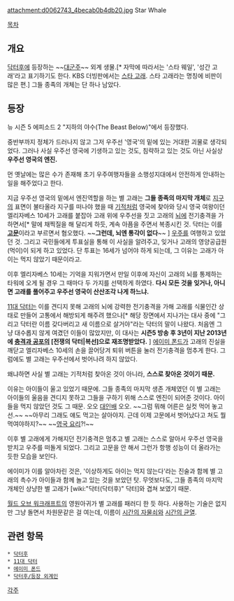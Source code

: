 attachment:d0062743_4becab0b4db20.jpg
Star Whale

[[목차]]
== 개요 ==
[[닥터후]]에 등장하는 ~~[[대군주]]~~ 외계 생물.[* 자막에 따라서는 '스타 웨일', '성간 고래'라고 표기하기도 한다. KBS 더빙판에서는 [[스타 고래]]. 스타 고래라는 명칭에 비판이 많은 편.] 그들 종족의 개체는 단 하나 남았다.

== 등장 ==
뉴 시즌 5 에피소드 2 "지하의 야수(The Beast Below)"에서 등장했다.

중반부까지 정체가 드러나지 않고 그저 우주선 '영국'의 밑에 있는 거대한 괴물로 생각되었다. 그러나 사실 우주선 영국에 기생하고 있는 것도, 침략하고 있는 것도 아닌 사실상 '''우주선 영국의 엔진.'''

먼 옛날에는 많은 수가 존재해 초기 우주여행자들을 소행성지대에서 안전하게 안내하는 일을 해주었다고 한다.

지금 우주선 영국의 밑에서 엔진역할을 하는 별 고래는 '''그들 종족의 마지막 개체'''로 [[지구]]의 표면이 불타올라 지구를 떠나야 했을 때 [[기적]]처럼 영국에 찾아와 당시 영국 여왕이던 엘리자베스 10세가 고래를 붙잡아 고래 위에 우주선을 짓고 고래의 [[뇌]]에 전기충격을 가하면서[* 말에 채찍질을 해 달리게 하듯, 계속 아픔을 주면서 복종시킨 것. 닥터는 이를 '''[[고문]]'''이라고 부르면서 혐오했다. ~~'''그런데, 뇌엔 통각이 없다'''~~ ] [[우주]]를 여행하고 있었던 것. 그리고 국민들에게 투표실을 통해 이 사실을 알려주고, 잊거나 고래의 영양공급원(먹이)이 되게 하고 있었다. 단 투표는 16세가 넘어야 하게 되는데, 그 이유는 고래가 아이는 먹지 않았기 때문이라고.

이후 엘리자베스 10세는 기억을 지워가면서 만일 이후에 자신이 고래의 뇌를 통제하는 타워에 오게 될 경우 그 때마다 두 가지를 선택하게 하였다. '''다시 모든 것을 잊거나, 아니면 고래를 풀어주고 우주선 영국이 산산조각 나게 하느냐.'''

[[11대 닥터]]는 이를 견디지 못해 고래의 뇌에 강력한 전기충격을 가해 고래를 식물인간 상태로 만들어 고통에서 해방되게 해주려 했으나[* 해당 장면에서 지나가는 대사 중에 "그리고 닥터란 이름 갖다버리고 새 이름으로 살거야"라는 닥터의 말이 나왔다. 처음엔 그냥 대수롭지 않게 여겼던 이들이 많았지만, 이 대사는 '''시즌5 방송 후 3년이 지난 2013년에 [[충격과 공포]]의 [전쟁의 닥터|복선]으로 재조명받았다.''' ] [[에이미 폰드]]가 고래의 진실을 깨닫고 엘리자베스 10세의 손을 끌어당겨 퇴위 버튼을 눌러 전기충격을 멈추게 한다. 그럼에도 별 고래는 우주선에서 벗어나려 하지 않았다.

왜냐하면 사실 별 고래는 기적처럼 찾아온 것이 아니라, '''스스로 찾아온 것이기 때문.'''

이유는 아이들이 울고 있었기 때문에. 그들 종족의 마지막 생존 개체였던 이 별 고래는 아이들의 울음을 견디지 못하고 그들을 구하기 위해 스스로 엔진이 되어준 것이다. 아이들을 먹지 않았던 것도 그 때문. 오오 [[대인배]] 오오. ~~그럼 뭐해 어른은 실컷 먹어 놓고선.~~ ~~아무리 그래도 얘도 먹고는 살아야지. 근데 이제 고문에서 벗어났다고 쳐도 뭘 먹여야하지?~~ ~~[[영국 요리]]?!~~

이후 별 고래에게 가해지던 전기충격은 멈추고 별 고래는 스스로 알아서 우주선 영국을 받치고 우주를 떠돌게 되었다. 그리고 고문을 안 해서 그런가 항행 성능이 더 올라가는 듯한 모습을 보인다.

에이미가 이를 알아차린 것은, '이상하게도 아이는 먹지 않는다'라는 진술과 함께 별 고래의 촉수가 아이들과 함께 놀고 있는 것을 보았던 탓.
무엇보다도, 그들 종족의 마지막 개체인 상냥한 별 고래가 [wiki:"닥터(닥터후)" 닥터]와 겹쳐 보였기 때문.

[[월드 오브 워크래프트]]의 영원아귀가 별 고래를 패러디 한 듯 하다. 사용하는 기술은 없지만 그냥 돌면서 차원문같은 걸 여는데, 이름이 [[타임 락|시간의 자물쇠]]와 [[시간의 틈|시간의 균열]].

== 관련 항목 ==
 * [[닥터후]]
 * [[11대 닥터]]
 * [[에이미 폰드]]
 * [[닥터후/등장 외계인]]

[[각주]]
